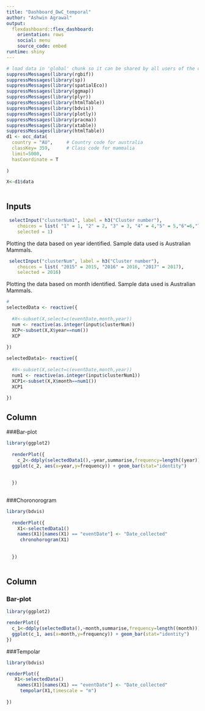 ```yaml
---
title: "Dashboard_DwC_temporal"
author: "Ashwin Agrawal"
output: 
  flexdashboard::flex_dashboard:
    orientation: rows
    social: menu
    source_code: embed
runtime: shiny
---
```


```r
# load data in 'global' chunk so it can be shared by all users of the dashboard
suppressMessages(library(rgbif))
suppressMessages(library(sp))
suppressMessages(library(spatialEco))
suppressMessages(library(ggmap))
suppressMessages(library(plyr))
suppressMessages(library(htmlTable))
suppressMessages(library(bdvis))
suppressMessages(library(plotly))
suppressMessages(library(pracma))
suppressMessages(library(xtable))
suppressMessages(library(htmlTable))
d1 <- occ_data(
  country = "AU",     # Country code for australia
  classKey= 359,      # Class code for mammalia
  limit=5000,
  hasCoordinate = T
  
)

X<-d1$data



```

Inputs {.sidebar}
-----------------------------------------------------------------------

```r
 selectInput("clusterNum1", label = h3("Cluster number"), 
    choices = list( "1" = 1, "2" = 2, "3" = 3, "4" = 4,"5" = 5,"6"=6,"7"=7,"8"=8,"9"=9,"10"=10,"11"=11,"12"=12), 
    selected = 1)
```

Plotting the data based on year identified.
Sample data used is Australian Mammals.

```r
 selectInput("clusterNum", label = h3("Cluster number"), 
    choices = list( "2015" = 2015, "2016" = 2016, "2017" = 2017), 
    selected = 2016)
```

Plotting the data based on month identified.
Sample data used is Australian Mammals.

```r
#
selectedData <- reactive({
  
  #X<-subset(X,select=c(eventDate,month,year))
  num <- reactive(as.integer(input$clusterNum))
  XCP<-subset(X,X$year==num())
  XCP
   
})
```

```r
 
selectedData1<- reactive({
  
  #X<-subset(X,select=c(eventDate,month,year))
  num1 <- reactive(as.integer(input$clusterNum1))
  XCP1<-subset(X,X$month==num1())
  XCP1
    
})
```



Column {.tabset}
-----------------------------------------------------------------------

###Bar-plot
    
```r
library(ggplot2)
 
  renderPlot({
    c_2<-ddply(selectedData1(),~year,summarise,frequency=length((year)))
  ggplot(c_2, aes(x=year,y=frequency)) + geom_bar(stat="identity")
 
  
  })
  
```

###Choronorogram


```r
library(bdvis)
 
  renderPlot({
    X1<-selectedData1()
    names(X1)[names(X1) == "eventDate"] <- "Date_collected"
     chronohorogram(X1)
 
  
  })
  
```


Column {.tabset}
-----------------------------------------------------------------------

### Bar-plot


```r
library(ggplot2)

renderPlot({
  c_1<-ddply(selectedData(),~month,summarise,frequency=length((month)))
  ggplot(c_1, aes(x=month,y=frequency)) + geom_bar(stat="identity")
})
```

###Tempolar

```r
library(bdvis)

renderPlot({
   X1<-selectedData()
    names(X1)[names(X1) == "eventDate"] <- "Date_collected"
     tempolar(X1,timescale = "m")
  
})
```


